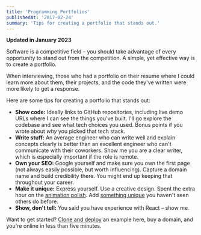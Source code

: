 ```yaml
---
title: 'Programming Portfolios'
publishedAt: '2017-02-24'
summary: 'Tips for creating a portfolio that stands out.'
---
```


**Updated in January 2023**

Software is a competitive field – you should take advantage of every opportunity to stand out from the competition. A simple, yet effective way is to create a portfolio.

When interviewing, those who had a portfolio on their resume where I could learn more about them, their projects, and the code they've written were more likely to get a response.

Here are some tips for creating a portfolio that stands out:

- **Show code:** Ideally links to GitHub repositories, including live demo URLs where I can see the things you've built. I'll go explore the codebase and see what tech choices you used. Bonus points if you wrote about _why_ you picked that tech stack.
- **Write stuff:** An average engineer who can write well and explain concepts clearly is better than an excellent engineer who can't communicate with their coworkers. Show me you are a clear writer, which is especially important if the role is remote.
- **Own your SEO:** Google yourself and make sure you own the first page (not always easily possible, but worth influencing). Capture a domain name and build credibility there. You might end up keeping that throughout your career.
- **Make it unique:** Express yourself. Use a creative design. Spent the extra hour on the [animation polish](https://delba.dev/blog/a-like-button-that-likes-you-back). Add [something unique](https://bruno-simon.com/) you haven't seen others do before.
- **Show, don't tell:** You said you have experience with React – show me.

Want to get started? [Clone and deploy](https://vercel.com/templates/blog) an example here, buy a domain, and you're online in less than five minutes.
